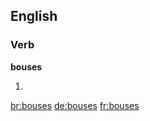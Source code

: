 
==English==

===Verb===
'''bouses'''

# {{third-person singular of|bouse}}

[[br:bouses]]
[[de:bouses]]
[[fr:bouses]]